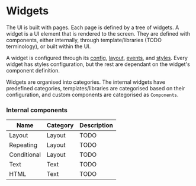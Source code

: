 # Widgets

The UI is built with pages.
Each page is defined by a tree of widgets.
A widget is a UI element that is rendered to the screen.
They are defined with components, either internally, through template/libraries (TODO terminology),
or built within the UI.

A widget is configured through its [config](/widgets/config), [layout](/widgets/layout), [events](/widgets/events), and [styles](/widgets/styles).
Every widget has styles configuration, but the rest are dependant on the widget's component definition.

Widgets are organised into categories.
The internal widgets have predefined categories, templates/libraries are categorised based on their configuration,
and custom components are categorised as `Components`.


### Internal components

| Name          | Category  | Description                 |
| ------------- | --------- | --------------------------- |
| Layout        | Layout    | TODO                        |
| Repeating     | Layout    | TODO                        |
| Conditional   | Layout    | TODO                        |
| Text          | Text      | TODO                        |
| HTML          | Text      | TODO                        |